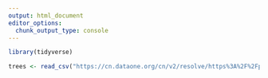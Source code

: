 ```yaml
---
output: html_document
editor_options: 
  chunk_output_type: console
---
```

```r
library(tidyverse)

trees <- read_csv("https://cn.dataone.org/cn/v2/resolve/https%3A%2F%2Fpasta.lternet.edu%2Fpackage%2Fdata%2Feml%2Fknb-lter-hfr%2F324%2F5%2Ffc971e193c698d19a3c142de77deb460")
```

